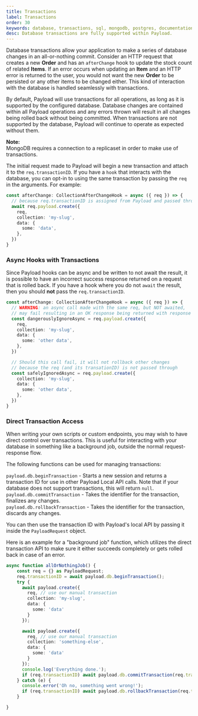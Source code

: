 ```yaml
---
title: Transactions
label: Transactions
order: 30
keywords: database, transactions, sql, mongodb, postgres, documentation, Content Management System, cms, headless, typescript, node, react, express
desc: Database transactions are fully supported within Payload.
---
```


Database transactions allow your application to make a series of database changes in an all-or-nothing commit. Consider an HTTP request that creates a new **Order** and has an `afterChange` hook to update the stock count of related **Items**. If an error occurs when updating an **Item** and an HTTP error is returned to the user, you would not want the new **Order** to be persisted or any other items to be changed either. This kind of interaction with the database is handled seamlessly with transactions.

By default, Payload will use transactions for all operations, as long as it is supported by the configured database. Database changes are contained within all Payload operations and any errors thrown will result in all changes being rolled back without being committed. When transactions are not supported by the database, Payload will continue to operate as expected without them.

<Banner type="info">
  <strong>Note:</strong>
  <br />
  MongoDB requires a connection to a replicaset in order to make use of transactions.
</Banner>

The initial request made to Payload will begin a new transaction and attach it to the `req.transactionID`. If you have a `hook` that interacts with the database, you can opt-in to using the same transaction by passing the `req` in the arguments. For example:

```ts
const afterChange: CollectionAfterChangeHook = async ({ req }) => {
  // because req.transactionID is assigned from Payload and passed through, my-slug will only persist if the entire request is successful
  await req.payload.create({
    req,
    collection: 'my-slug',
    data: {
      some: 'data',
    },
  })
}
```

### Async Hooks with Transactions

Since Payload hooks can be async and be written to not await the result, it is possible to have an incorrect success response returned on a request that is rolled back. If you have a hook where you do not `await` the result, then you should **not** pass the `req.transactionID`.

```ts
const afterChange: CollectionAfterChangeHook = async ({ req }) => {
  // WARNING: an async call made with the same req, but NOT awaited,
  // may fail resulting in an OK response being returned with response data that is not committed
  const dangerouslyIgnoreAsync = req.payload.create({
    req,
    collection: 'my-slug',
    data: {
      some: 'other data',
    },
  })

  // Should this call fail, it will not rollback other changes
  // because the req (and its transationID) is not passed through
  const safelyIgnoredAsync = req.payload.create({
    collection: 'my-slug',
    data: {
      some: 'other data',
    },
  })
}
```

### Direct Transaction Access

When writing your own scripts or custom endpoints, you may wish to have direct control over transactions. This is useful for interacting with your database in something like a background job, outside the normal request-response flow.

The following functions can be used for managing transactions:

`payload.db.beginTransaction` - Starts a new session and returns a transaction ID for use in other Payload Local API calls. Note that if your database does not support transactions, this will return `null`.\
`payload.db.commitTransaction` - Takes the identifier for the transaction, finalizes any changes.\
`payload.db.rollbackTransaction` - Takes the identifier for the transaction, discards any changes.

You can then use the transaction ID with Payload's local API by passing it inside the `PayloadRequest` object.

Here is an example for a "background job" function, which utilizes the direct transaction API to make sure it either succeeds completely or gets rolled back in case of an error.

```ts
async function allOrNothingJob() {
    const req = {} as PayloadRequest;
    req.transactionID = await payload.db.beginTransaction();
    try {
      await payload.create({
        req, // use our manual transaction
        collection: 'my-slug',
        data: {
          some: 'data'
        }
      });

      await payload.create({
        req, // use our manual transaction
        collection: 'something-else',
        data: {
          some: 'data'
        }
      });
      console.log('Everything done.');
      if (req.transactionID) await payload.db.commitTransaction(req.transactionID);
    } catch (e) {
      console.error('Oh no, something went wrong!');
      if (req.transactionID) await payload.db.rollbackTransaction(req.transactionID);
    }

}
```

